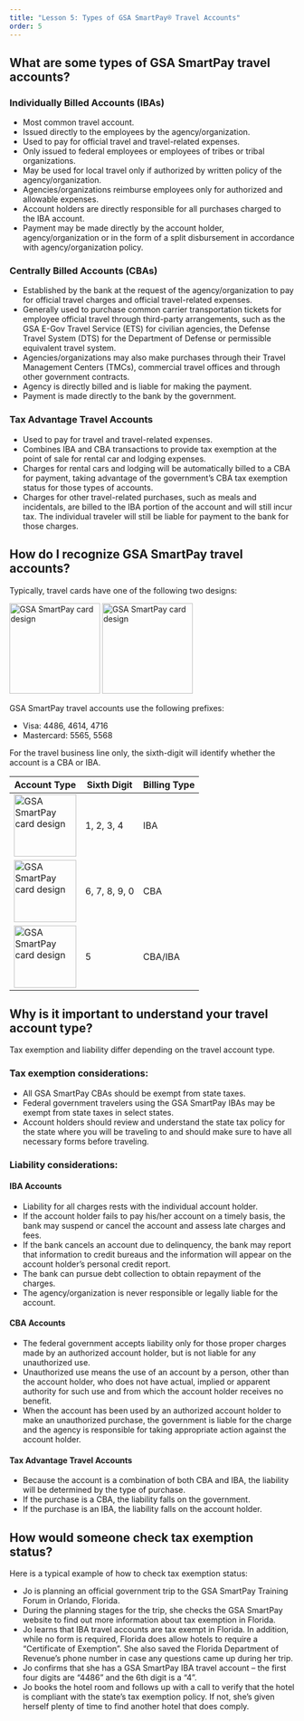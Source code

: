 ```yaml
---
title: "Lesson 5: Types of GSA SmartPay® Travel Accounts"
order: 5
---
```


## What are some types of GSA SmartPay travel accounts?

### Individually Billed Accounts (IBAs)
- Most common travel account.
- Issued directly to the employees by the agency/organization.
- Used to pay for official travel and travel-related expenses. 
- Only issued to federal employees or employees of tribes or tribal organizations.
- May be used for local travel only if authorized by written policy of the agency/organization. 
- Agencies/organizations reimburse employees only for authorized and allowable expenses. 
- Account holders are directly responsible for all purchases charged to the IBA account. 
- Payment may be made directly by the account holder, agency/organization or in the form of a split disbursement in accordance with agency/organization policy.

### Centrally Billed Accounts (CBAs)
- Established by the bank at the request of the agency/organization to pay for official travel charges and official travel-related expenses.
- Generally used to purchase common carrier transportation tickets for employee official travel through third-party arrangements, such as the GSA E-Gov Travel Service (ETS) for civilian agencies, the Defense Travel System (DTS) for the Department of Defense or permissible equivalent travel system. 
- Agencies/organizations may also make purchases through their Travel Management Centers (TMCs), commercial travel offices and through other government contracts.
- Agency is directly billed and is liable for making the payment.
- Payment is made directly to the bank by the government.  

### Tax Advantage Travel Accounts
- Used to pay for travel and travel-related expenses.
- Combines IBA and CBA transactions to provide tax exemption at the point of sale for rental car and lodging expenses.
- Charges for rental cars and lodging will be automatically billed to a CBA for payment, taking advantage of the government’s CBA tax exemption status for those types of accounts. 
- Charges for other travel-related purchases, such as meals and incidentals, are billed to the IBA portion of the account and will still incur tax. The individual traveler will still be liable for payment to the bank for those charges.


## How do I recognize GSA SmartPay travel accounts?
Typically, travel cards have one of the following two designs:

<Image class='margin-y-2' src='gsa_card_travel.png' alt="GSA SmartPay card design" width="160" />
<Image class='margin-y-2' src='gsa_card_tax.png' alt="GSA SmartPay card design" width="160" />

GSA SmartPay travel accounts use the following prefixes:

- Visa: 4486, 4614, 4716 
- Mastercard: 5565, 5568

For the travel business line only, the sixth-digit will identify whether the account is a CBA or IBA.

| Account Type | Sixth Digit | Billing Type |
| ------------ | ----------- | ------------ |
| <Image class='margin-y-1' src='gsa_card_travel.png' alt="GSA SmartPay card design" width="110" /> | 1, 2, 3, 4 | IBA |
| <Image class='margin-y-1' src='gsa_card_travel.png' alt="GSA SmartPay card design" width="110" /> | 6, 7, 8, 9, 0 | CBA |
| <Image class='margin-y-1' src='gsa_card_tax.png' alt="GSA SmartPay card design" width="110" /> | 5 | CBA/IBA | 

## Why is it important to understand your travel account type?
Tax exemption and liability differ depending on the travel account type.

### Tax exemption considerations: 
- All GSA SmartPay CBAs should be exempt from state taxes. 
- Federal government travelers using the GSA SmartPay IBAs may be exempt from state taxes in select states. 
- Account holders should review and understand the state tax policy for the state where you will be traveling to and should make sure to have all necessary forms before traveling.

### Liability considerations:
#### IBA Accounts
- Liability for all charges rests with the individual account holder. 
- If the account holder fails to pay his/her account on a timely basis, the bank may suspend or cancel the account and assess late charges and fees. 
- If the bank cancels an account due to delinquency, the bank may report that information to credit bureaus and the information will appear on the account holder’s personal credit report. 
- The bank can pursue debt collection to obtain repayment of the charges.
- The agency/organization is never responsible or legally liable for the account.

#### CBA Accounts
- The federal government accepts liability only for those proper charges made by an authorized account holder, but is not liable for any unauthorized use. 
- Unauthorized use means the use of an account by a person, other than the account holder, who does not have actual, implied or apparent authority for such use and from which the account holder receives no benefit. 
- When the account has been used by an authorized account holder to make an unauthorized purchase, the government is liable for the charge and the agency is responsible for taking appropriate action against the account holder.

#### Tax Advantage Travel Accounts
- Because the account is a combination of both CBA and IBA, the liability will be determined by the type of purchase. 
- If the purchase is a CBA, the liability falls on the government.
- If the purchase is an IBA, the liability falls on the account holder.

## How would someone check tax exemption status? 
Here is a typical example of how to check tax exemption status:  
- Jo is planning an official government trip to the GSA SmartPay Training Forum in Orlando, Florida. 
- During the planning stages for the trip, she checks the GSA SmartPay website to find out more information about tax exemption in Florida. 
- Jo learns that IBA travel accounts are tax exempt in Florida. In addition, while no form is required, Florida does allow hotels to require a “Certificate of Exemption”. She also saved the Florida Department of Revenue’s phone number in case any questions came up during her trip. 
- Jo confirms that she has a GSA SmartPay IBA travel account – the first four digits are “4486” and the 6th digit is a “4”. 
- Jo books the hotel room and follows up with a call to verify that the hotel is compliant with the state’s tax exemption policy. If not, she’s given herself plenty of time to find another hotel that does comply.

